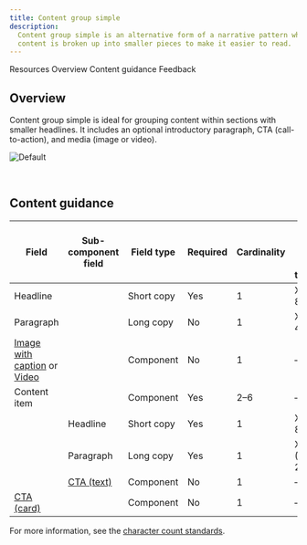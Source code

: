```yaml
---
title: Content group simple
description:
  Content group simple is an alternative form of a narrative pattern where the
  content is broken up into smaller pieces to make it easier to read.
---
```



<ComponentDescription name="Content group simple" type="layout" />

<AnchorLinks>

<AnchorLink>Resources</AnchorLink>
<AnchorLink>Overview</AnchorLink>
<AnchorLink>Content guidance</AnchorLink>
<AnchorLink>Feedback</AnchorLink>

</AnchorLinks>

<ResourceLinks name="Content group simple" type="layout" />

## Overview

Content group simple is ideal for grouping content within sections with smaller
headlines. It includes an optional introductory paragraph, CTA (call-to-action),
and media (image or video).

![Default](../../images/pattern/content-group-simple/default.jpg)

<br />

## Content guidance

| Field                                                                                                                                                      | Sub-component <br/>field                                                | Field type | Required | Cardinality | Max character size <br/>(English / translated) |
| ---------------------------------------------------------------------------------------------------------------------------------------------------------- | ----------------------------------------------------------------------- | ---------- | -------- | ----------- | ---------------------------------------------- |
| Headline                                                                                                                                                   |                                                                         | Short copy | Yes      | 1           | XS (65 / 85)                                   |
| Paragraph                                                                                                                                                  |                                                                         | Long copy  | No       | 1           | XXL (350 / 450)                                |
| [Image with caption](https://www.ibm.com/standards/carbon/components/image-with-caption) or [Video](https://www.ibm.com/standards/carbon/components/video) |                                                                         | Component  | No       | 1           | –                                              |
| Content item                                                                                                                                               |                                                                         | Component  | Yes      | 2–6         | –                                              |
|                                                                                                                                                            | Headline                                                                | Short copy | Yes      | 1           | XS (65 / 85)                                   |
|                                                                                                                                                            | Paragraph                                                               | Long copy  | Yes      | 1           | XXXXL (1600 / 2400)                            |
|                                                                                                                                                            | [CTA (text)](https://www.ibm.com/standards/carbon/components/cta/#text) | Component  | No       | 1           | –                                              |
| [CTA (card)](https://www.ibm.com/standards/carbon/components/cta/#card)                                                                                    |                                                                         | Component  | No       | 1           | –                                              |

For more information, see the
[character count standards](https://github.com/carbon-design-system/carbon-for-ibm-dotcom-website/wiki/Character-count-standards).

<ComponentFooter name="Content group simple" type="layout" />
